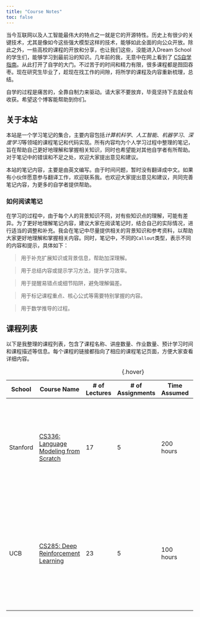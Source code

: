 ```yaml
---
title: "Course Notes"
toc: false 
---
```


当今互联网以及人工智能最伟大的特点之一就是它的开源特性。历史上有很少的关键技术，尤其是像如今这些强大模型这样的技术，能够如此全面的向公众开放。除此之外，一些高校的课程的开放和分享，也让我们这些，没能进入Dream School的学生们，能够学习到最前沿的知识。几年前的我，无意中在网上看到了 [CS自学指南](https://csdiy.wiki/)。从此打开了自学的大门。不过苦于的时间和精力有限，很多课程都是囫囵吞枣。现在研究生毕业了，趁现在找工作的间隙，将所学的课程及内容重新梳理，总结。

自学的过程是痛苦的，全靠自制力来驱动。请大家不要放弃，毕竟坚持下去就会有收获。希望这个博客能帮助到你们。

## 关于本站
本站是一个学习笔记的集合，主要内容包括*计算机科学*、*人工智能*、*机器学习*、*深度学习*等领域的课程笔记和代码实现。所有内容均为个人学习过程中整理的笔记，旨在帮助自己更好地理解和掌握相关知识，同时也希望能对其他自学者有所帮助。对于笔记中的错误和不足之处，欢迎大家提出意见和建议。

:::{.callout-note}
本站的笔记内容，主要是由英文编写。由于时间问题，暂时没有翻译成中文。如果有小伙伴愿意参与翻译工作，欢迎联系我。也欢迎大家提出意见和建议，共同完善笔记内容，为更多的自学者提供帮助。
:::

### 如何阅读笔记
在学习的过程中，由于每个人的背景知识不同，对有些知识点的理解，可能有差异。为了更好地理解笔记内容，建议大家在阅读笔记时，结合自己的实际情况，进行适当的调整和补充。我会在笔记中尽量提供相关的背景知识和参考资料，以帮助大家更好地理解和掌握相关内容。同时，笔记中，不同的`Callout`类型，表示不同的内容和提示，具体如下：

> 
:::{.callout-tip}
用于补充扩展知识或背景信息，帮助加深理解。
:::

> 
:::{.callout-note}
用于总结内容或提示学习方法，提升学习效率。
:::

> 
:::{.callout-warning}
用于提醒易错点或细节陷阱，避免理解偏差。
:::

> 
:::{.callout-important}
用于标记课程重点、核心公式等需要特别掌握的内容。
:::

> 
:::{.callout-caution} 
用于数学推导的过程。
:::

## 课程列表
以下是我整理的课程列表，包含了课程名称、讲座数量、作业数量、预计学习时间和课程描述等信息。每个课程的链接都指向了相应的课程笔记页面，方便大家查看详细内容。

:::{.column-page}
| School       | Course Name             | # of Lectures | # of Assignments | Time Assumed | Description                                                  |
|--------------|-------------------------|----------------|------------------|---------------|--------------------------------------------------------------|
|Stanford         | [CS336: Language Modeling from Scratch](https://yuyang.info/Course-Notes/posts/Gen-AI/stanford-cs336.html)      | 17             | 5               | 200 hours    | Stanford CS336 is an implementation‑heavy course that leads students through building, optimizing, scaling, and aligning Transformer language models entirely from scratch—from dataset creation to distributed GPU training and safety alignment.   |
|UCB         | [CS285: Deep Reinforcement Learning](https://yuyang.info/Course-Notes/posts/RL/ucb-cs285.html)      | 23            | 5               | 100 hours    | This course is an advanced course that systematically explores the foundations, algorithms, and cutting-edge research in deep reinforcement learning, covering topics from imitation learning and policy gradients to model-based RL, offline RL, and meta-learning.  |

:
{.hover}
:::




